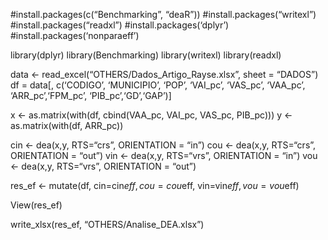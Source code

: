 #install.packages(c("Benchmarking", "deaR"))
#install.packages("writexl")
#install.packages("readxl")
#install.packages('dplyr')
#install.packages('nonparaeff')

library(dplyr)
library(Benchmarking)
library(writexl)
library(readxl)

data <- read_excel("OTHERS/Dados_Artigo_Rayse.xlsx", sheet = "DADOS")
df = data[, c('CODIGO', 'MUNICIPIO', 'POP', 'VAI_pc', 'VAS_pc', 'VAA_pc', 'ARR_pc','FPM_pc',
              'PIB_pc','GD','GAP')]

x <- as.matrix(with(df, cbind(VAA_pc, VAI_pc, VAS_pc, PIB_pc)))
y <- as.matrix(with(df, ARR_pc))

cin <- dea(x,y, RTS="crs", ORIENTATION = "in")
cou <- dea(x,y, RTS="crs", ORIENTATION = "out")
vin <- dea(x,y, RTS="vrs", ORIENTATION = "in")
vou <- dea(x,y, RTS="vrs", ORIENTATION = "out")

res_ef <- mutate(df,
                 cin=cin$eff,
                 cou=cou$eff, 
                 vin=vin$eff,
                 vou=vou$eff)


View(res_ef)

write_xlsx(res_ef, "OTHERS/Analise_DEA.xlsx")